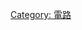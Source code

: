 {{Navbox
|name   = 电桥
|title  = [[电桥电路]]
|state = {{{state|autocollapse}}}
|listclass = hlist

|group1 = 电阻
|list1 =
* [[凯尔文电桥]]
* [[惠斯登電橋]]

|group2 = RC
|list2 = 
* [[维恩电桥]]

|group3 = 一般
|list3 = 
* [[桥接式T型电路]]
* [[凯里·福斯特电桥]]
* [[丰塔纳电桥]]
* [[格型滤波器]]
* [[馬克士威電橋]]
* [[穆雷环电桥]]

|group4 = 其他
|list4 =
* [[二極體電橋]]（格雷茨电桥）
* [[H桥]]

}}

[[Category: 電路]]
